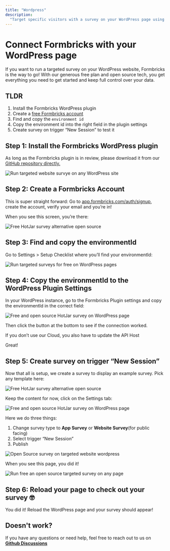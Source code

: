 ```yaml
---
title: "Wordpress"
description:
  "Target specific visitors with a survey on your WordPress page using Formbricks for free. Show survey on specific page or on button click."
---
```


# Connect Formbricks with your WordPress page

If you want to run a targeted survey on your WordPress website, Formbricks is the way to go! With our generous free plan and open source tech, you get everything you need to get started and keep full control over your data.

## TLDR

1. Install the Formbricks WordPress plugin
2. Create a [free Formbricks account](https://app.formbricks.com/auth/signup)
3. Find and copy the `environment id`
4. Copy the environment id into the right field in the plugin settings
5. Create survey on trigger “New Session” to test it

## Step 1: Install the Formbricks WordPress plugin

As long as the Formbricks plugin is in review, please download it from our [GitHub repository directly.](https://github.com/formbricks/wordpress)

![Run targeted website survye on any WordPress site](/images/xm-and-surveys/core-features/integrations/wordpress/1-wordpress-targeted-survey-on-website-free.webp)

## Step 2: Create a Formbricks Account

This is super straight forward: Go to [app.formbricks.com/auth/signup](https://app.formbricks.com/auth/signup), create the account, verify your email and you’re in!

When you see this screen, you’re there:

![Free HotJar survey alternative open source](/images/xm-and-surveys/core-features/integrations/wordpress/2-run-website-survey-wordpress-targeted-for-free.webp)


## Step 3: Find and copy the environmentId

Go to Settings > Setup Checklist where you’ll find your environmentId:

![Run targeted surveys for free on WordPress pages](/images/xm-and-surveys/core-features/integrations/wordpress/3-wordpress-setup-survey-on-website-targeted-free-open-source.webp)

## Step 4: Copy the environmentId to the WordPress Plugin Settings

In your WordPress instance, go to the Formbricks Plugin settings and copy the environmentId in the correct field:

![Free and open source HotJar survey on WordPress page](/images/xm-and-surveys/core-features/integrations/wordpress/step-4-copy-to-wordpress-for-free-targeted-survey.webp)

Then click the button at the bottom to see if the connection worked.

<Note>If you don’t use our Cloud, you also have to update the API Host</Note>

Great!

## Step 5: Create survey on trigger “New Session”

Now that all is setup, we create a survey to display an example survey. Pick any template here:

![Free HotJar survey alternative open source](/images/xm-and-surveys/core-features/integrations/wordpress/5-wordpress-website-survey-target-visitor-free.webp)


Keep the content for now, click on the Settings tab:

![Free and open source HotJar survey on WordPress page](/images/xm-and-surveys/core-features/integrations/wordpress/4-wordpress-website-survey-target-visitor-free.webp)


Here we do three things:

1. Change survey type to **App Survey** or **Website Survey**(for public facing)
2. Select trigger “New Session”
3. Publish

![Open Source survey on targeted website wordpress](/images/xm-and-surveys/core-features/integrations/wordpress/6-targeted-survey-on-wordpress-website-for-free.webp)


When you see this page, you did it!

![Run free an open source targeted survey on any page](/images/xm-and-surveys/core-features/integrations/wordpress/7-wordpress-free-hotjar-survey-open-source-website-survey-hotjar.webp)


## Step 6: Reload your page to check out your survey 🤓

You did it! Reload the WordPress page and your survey should appear!

## Doesn't work?

If you have any questions or need help, feel free to reach out to us on **[Github Discussions](https://github.com/formbricks/formbricks/discussions)**
